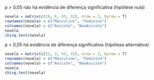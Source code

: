 p > 0,05 não há evidência de diferença significativa (hipótese nula)
```{r}
novela = matrix(c(19, 6, 43, 32), nrow = 2, byrow = T)
rownames(novela) = c("Masculino", "Feminino")
colnames(novela) = c("Assiste", "NaoAssiste")
novela
chisq.test(novela)
```
p < 0,05 há evidência de diferença significativa (hipótese alternativa)
```{r}
novela = matrix(c(22, 3, 43, 32), nrow = 2, byrow = T)
rownames(novela) = c("Masculino", "Feminino")
colnames(novela) = c("Assiste", "NaoAssiste")
novela
chisq.test(novela)
```

